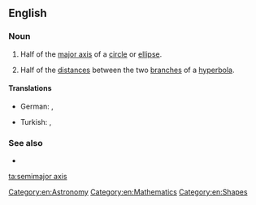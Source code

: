 ==English==

===Noun===
{{en-noun|head=[[semimajor]] [[axis]]|semimajor axes}}

# {{lb|en|geometry}} Half of the [[major axis]] of a [[circle]] or [[ellipse]].
# {{lb|en|geometry}} Half of the [[distances]] between the two [[branches]] of a [[hyperbola]].

====Translations====
{{trans-top|Half of the major axis of a circle or ellipse}}
* German: {{t|de|Ellipsenhalbachse|f}}, {{t|de|Halbachse|f}} {{l|de|der}} {{l|de|Ellipse}}
{{trans-mid}}
* Turkish: {{t|tr|ana eksen}}, {{t|tr|büyük eksen}}
{{trans-bottom}}

{{trans-top|Half of the distances between the two branches of a hyperbola}}
{{trans-mid}}
{{trans-bottom}}

===See also===
* {{l|en|semiminor axis}}

[[Category:en:Astronomy]]
[[Category:en:Mathematics]]
[[Category:en:Shapes]]

[[ta:semimajor axis]]